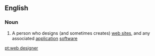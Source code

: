==English==

===Noun===
{{en-noun|sg=[[web]] [[designer]]}}

#{{computing}} A person who designs (and sometimes creates) [[web site]]s, and any associated [[application]] [[software]]

[[pt:web designer]]